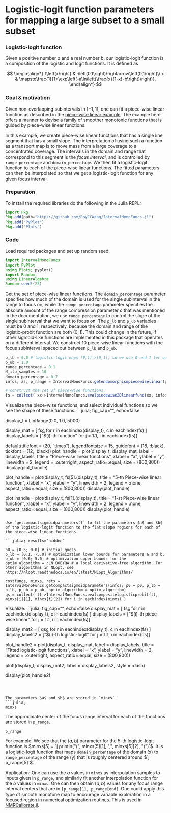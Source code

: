 # Logistic-logit function parameters for mapping a large subset to a small subset

### Logistic-logit function
Given a positive number $a$ and a real number $b$, our logistic-logit function is a composition of the logistic and logit functions. It is defined as 

$$
\begin{align*}
f\left(x\right) & :\left(0,1\right)\rightarrow\left(0,1\right)\\
x & \mapsto\frac{1}{1+\exp\left(-a\ln\left(\frac{x}{1-x}-b\right)\right)}.
\end{align*}
$$

### Goal & motivation
Given non-overlapping subintervals in $[-1,1]$, one can fit a piece-wise linear function as described in the [piece-wise linear example](piece-wise_linear.html). The example here offers a manner to devise a family of smoother monotonic functions that is guided by piece-wise linear functions.

In this example, we create piece-wise linear functions that has a single line segment that has a small slope. The interpretation of using such a function as a transport map is to move mass from a large coverage to a concentrated coverage. The intervals in the domain and range that correspond to this segment is the *focus interval*, and is controlled by `range_percentage` and `domain_percentage`. We then fit a logistic-logit function to each of the piece-wise linear functions. The fitted parameters can then be interpolated so that we get a logistic-logit function for any given focus interval.

### Preparation
To install the required libraries do the following in the Julia REPL:
```julia
import Pkg
Pkg.add(path="https://github.com/RoyCCWang/IntervalMonoFuncs.jl")
Pkg.add("PyPlot")
Pkg.add("Plots")
```

### Code
Load required packages and set up random seed.
```julia
import IntervalMonoFuncs
import PyPlot
using Plots; pyplot()
import Random
using LinearAlgebra
Random.seed!(25)
```

Get the set of piece-wise linear functions. The `domain_percentage` parameter specifies how much of the domain is used for the single subinterval in the range to focus on, while the `range_percentage` parameter specifies the absolute amount of the range compression parameter $c$ that was mentioned in the documentation, we use `range_percentage` to control the slope of the single subinterval that we want to focus on. The `p_lb` and `p_ub` variables must be 0 and 1, respectively, because the domain and range of the logistic-probit function are both $(0,1)$. This could change in the future, if other sigmoid-like functions are implemented in this package that operates on a different interval. We construct 10 piece-wise linear functions with the focus subinterval spaced out between `p_lb` and `p_ub`.
```julia
p_lb = 0.0 # logistic-logit maps [0,1]->[0,1], so we use 0 and 1 for our bounds.
p_ub = 1.0
range_percentage = 0.1
N_itp_samples = 10
domain_percentage = 0.7
infos, zs, p_range = IntervalMonoFuncs.getendomorphismpiecewiselinear(p_lb, p_ub, range_percentage; N_itp_samples = N_itp_samples, domain_percentage = domain_percentage)

# construct the set of piece-wise functions.
fs = collect( xx->IntervalMonoFuncs.evalpiecewise2Dlinearfunc(xx, infos[i]) for i in eachindex(infos) )

```



Visualize the piece-wise functions, and select individual functions so we see the shape of these functions.
```julia; fig_cap="", echo=false

display_t = LinRange(0.0, 1.0, 5000)

display_mat = [ fs[c](display_t[r]) for r in eachindex(display_t), c in eachindex(fs) ]
display_labels = ["$(i)-th function" for j = 1:1, i in eachindex(fs)]

default(titlefont = (20, "times"), legendfontsize = 15, guidefont = (18, :black),
tickfont = (12, :black))
plot_handle = plot(display_t, display_mat,
label = display_labels,
title = "Piece-wise linear functions",
xlabel = "x",
ylabel = "y",
linewidth = 2, legend = :outerright, aspect_ratio=:equal, size = (800,800))
display(plot_handle)

plot_handle = plot(display_t, fs[5].(display_t),
title = "5-th Piece-wise linear function",
xlabel = "x",
ylabel = "y",
linewidth = 2, legend = :none, aspect_ratio=:equal, size = (800,800))
display(plot_handle)

plot_handle = plot(display_t, fs[1].(display_t),
title = "1-st Piece-wise linear function",
xlabel = "x",
ylabel = "y",
linewidth = 2, legend = :none, aspect_ratio=:equal, size = (800,800))
display(plot_handle)
```

Use `getcompactsigmoidparameters()` to fit the parameters $a$ and $b$ of the logistic-logit function to the flat slope regions for each of the piece-wise linear functions.

```julia; results="hidden"

p0 = [0.5; 0.0] # initial guess.
p_lb = [0.1; -5.0] # optimization lower bounds for parameters a and b.
p_ub = [0.6; 5.0] # optimization upper bounds for the
optim_algorithm = :LN_BOBYQA # a local derivative-free algorithm. For other algorithms in NLopt, see https://nlopt.readthedocs.io/en/latest/NLopt_Algorithms/

costfuncs, minxs, rets = IntervalMonoFuncs.getcompactsigmoidparameters(infos; p0 = p0, p_lb = p_lb, p_ub = p_ub, optim_algorithm = optim_algorithm)
qs = collect( tt->IntervalMonoFuncs.evalcompositelogisticprobit(tt, minxs[i][1], minxs[i][2]) for i in eachindex(minxs) )
```

Visualize.
```julia; fig_cap="", echo=false
display_mat = [ fs[c](display_t[r]) for r in eachindex(display_t), c in eachindex(fs) ]
display_labels = ["$(i)-th piece-wise linear" for j = 1:1, i in eachindex(fs)]

display_mat2 = [ qs[c](display_t[r]) for r in eachindex(display_t), c in eachindex(fs) ]
display_labels2 = ["$(i)-th logistic-logit" for j = 1:1, i in eachindex(qs)]

plot_handle2 = plot(display_t, display_mat,
label = display_labels,
title = "Fitted logistic-logit functions",
xlabel = "x",
ylabel = "y",
linewidth = 2, legend = :outerright, aspect_ratio=:equal, size = (800,800))

plot!(display_t, display_mat2,
label = display_labels2,
style = :dash)

display(plot_handle2)
```



The parameters $a$ and $b$ are stored in `minxs`.
```julia;
minxs
```

The approximate center of the focus range interval for each of the functions are stored in `p_range`.
```julia;
p_range
```

For example:
We see that the $(a,b)$ parameter for the 5-th logistic-logit function is $minxs[5] = `j println("(", minxs[5][1], ",", minxs[5][2], ")")`$. It is a logistic-logit function that maps `domain_percentage` of the domain (x) to `range_percentage` of the range (y) that is roughly centered around $`j p_range[5]`$.

Application:
One can use the $a$ values in `minxs` as interpolation samples to inputs given in `p_range`, and similarly fit another interpolation function for the $b$ values in `minxs`. One can then obtain $(a,b)$ values for any focus range interval centers that are in `[p_range[1], p_range[end]`. One could apply this type of smooth monotone map to encourage variable exploration in a focused region in numerical optimization routines. This is used in [NMRCalibrate.jl](https://github.com/AI4DBiological-Systems/NMRCalibrate.jl).